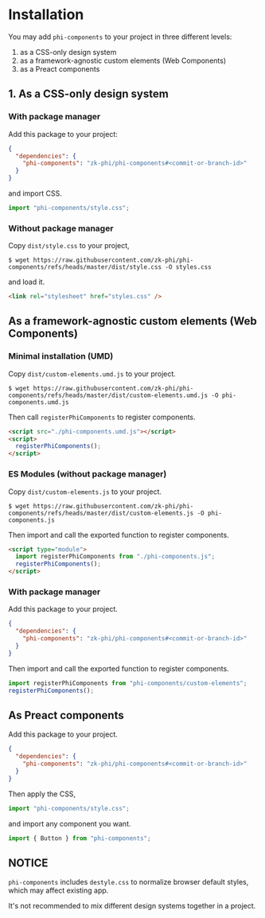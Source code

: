 # Installation

You may add `phi-components` to your project in three different levels:

1. as a CSS-only design system
2. as a framework-agnostic custom elements (Web Components)
3. as a Preact components

## 1. As a CSS-only design system
### With package manager

Add this package to your project:

``` json
{
  "dependencies": {
    "phi-components": "zk-phi/phi-components#<commit-or-branch-id>"
  }
}
```

and import CSS.

``` typescript
import "phi-components/style.css";
```

### Without package manager

Copy `dist/style.css` to your project,

```terminal
$ wget https://raw.githubusercontent.com/zk-phi/phi-components/refs/heads/master/dist/style.css -O styles.css
```

and load it.

``` html
<link rel="stylesheet" href="styles.css" />
```

## As a framework-agnostic custom elements (Web Components)
### Minimal installation (UMD)

Copy `dist/custom-elements.umd.js` to your project.

```terminal
$ wget https://raw.githubusercontent.com/zk-phi/phi-components/refs/heads/master/dist/custom-elements.umd.js -O phi-components.umd.js
```

Then call `registerPhiComponents` to register components.

``` html
<script src="./phi-components.umd.js"></script>
<script>
  registerPhiComponents();
</script>
```

### ES Modules (without package manager)

Copy `dist/custom-elements.js` to your project.

```terminal
$ wget https://raw.githubusercontent.com/zk-phi/phi-components/refs/heads/master/dist/custom-elements.js -O phi-components.js
```

Then import and call the exported function to register components.

``` html
<script type="module">
  import registerPhiComponents from "./phi-components.js";
  registerPhiComponents();
</script>
```

### With package manager

Add this package to your project.

``` json
{
  "dependencies": {
    "phi-components": "zk-phi/phi-components#<commit-or-branch-id>"
  }
}
```

Then import and call the exported function to register components.

``` typescript
import registerPhiComponents from "phi-components/custom-elements";
registerPhiComponents();
```

## As Preact components

Add this package to your project.

``` json
{
  "dependencies": {
    "phi-components": "zk-phi/phi-components#<commit-or-branch-id>"
  }
}
```

Then apply the CSS,

``` typescript
import "phi-components/style.css";
```

and import any component you want.

``` typescript
import { Button } from "phi-components";
```

## NOTICE

`phi-components` includes `destyle.css` to normalize browser default styles, which may affect existing app.

It's not recommended to mix different design systems together in a project.
